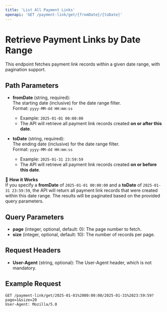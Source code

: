 ```yaml
---
title: 'List All Payment Links'
openapi: 'GET /payment-link/get/{fromDate}/{toDate}'
---
```


# Retrieve Payment Links by Date Range

This endpoint fetches payment link records within a given date range, with pagination support.

## Path Parameters

- **fromDate** (string, required):  
  The starting date (inclusive) for the date range filter.  
  Format: `yyyy-MM-dd HH:mm:ss`  
  - Example: `2025-01-01 00:00:00`  
  - The API will retrieve all payment link records created **on or after this date**.

- **toDate** (string, required):  
  The ending date (inclusive) for the date range filter.  
  Format: `yyyy-MM-dd HH:mm:ss`  
  - Example: `2025-01-31 23:59:59`  
  - The API will retrieve all payment link records created **on or before this date**.

📌 **How it Works**  
If you specify a **fromDate** of `2025-01-01 00:00:00` and a **toDate** of `2025-01-31 23:59:59`, the API will return all payment link records that were created within this date range. The results will be paginated based on the provided query parameters.

## Query Parameters

- **page** (integer, optional, default: 0): The page number to fetch.
- **size** (integer, optional, default: 10): The number of records per page.

## Request Headers

- **User-Agent** (string, optional): The User-Agent header, which is not mandatory.

## Example Request

```http
GET /payment-link/get/2025-01-01%2000:00:00/2025-01-31%2023:59:59?page=1&size=20
User-Agent: Mozilla/5.0
